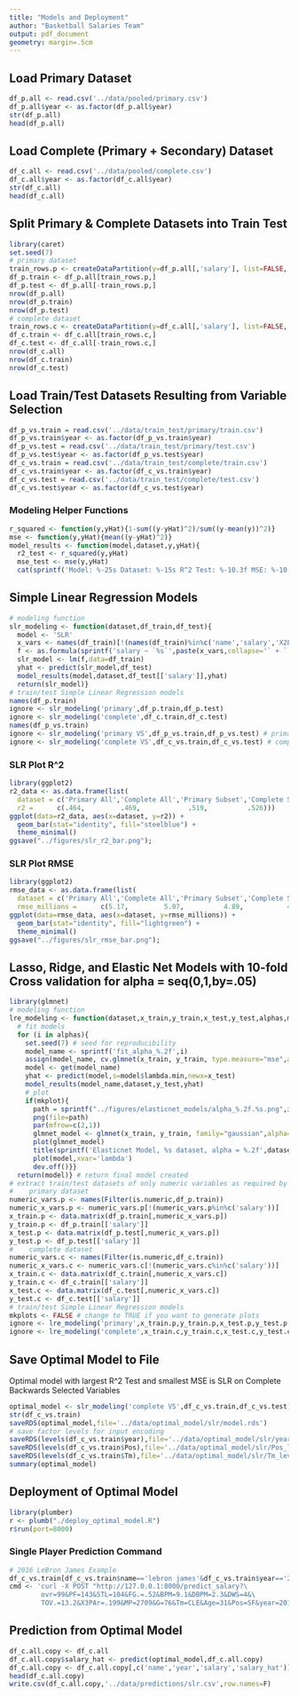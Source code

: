 ```yaml
---
title: "Models and Deployment"
author: "Basketball Salaries Team"
output: pdf_document
geometry: margin=.5cm
---
```


## Load Primary Dataset
```r
df_p.all <- read.csv('../data/pooled/primary.csv')
df_p.all$year <- as.factor(df_p.all$year)
str(df_p.all)
head(df_p.all)
```

## Load Complete (Primary + Secondary) Dataset
```r
df_c.all <- read.csv('../data/pooled/complete.csv')
df_c.all$year <- as.factor(df_c.all$year)
str(df_c.all)
head(df_c.all)
```

## Split Primary & Complete Datasets into Train Test
```r
library(caret)
set.seed(7)
# primary dataset
train_rows.p <- createDataPartition(y=df_p.all[,'salary'], list=FALSE, p=.8)
df_p.train <- df_p.all[train_rows.p,]
df_p.test <- df_p.all[-train_rows.p,]
nrow(df_p.all)
nrow(df_p.train)
nrow(df_p.test)
# complete dataset
train_rows.c <- createDataPartition(y=df_c.all[,'salary'], list=FALSE, p=.8)
df_c.train <- df_c.all[train_rows.c,]
df_c.test <- df_c.all[-train_rows.c,]
nrow(df_c.all)
nrow(df_c.train)
nrow(df_c.test)
```

## Load Train/Test Datasets Resulting from Variable Selection
```r
df_p_vs.train = read.csv('../data/train_test/primary/train.csv')
df_p_vs.train$year <- as.factor(df_p_vs.train$year)
df_p_vs.test = read.csv('../data/train_test/primary/test.csv')
df_p_vs.test$year <- as.factor(df_p_vs.test$year)
df_c_vs.train = read.csv('../data/train_test/complete/train.csv')
df_c_vs.train$year <- as.factor(df_c_vs.train$year)
df_c_vs.test = read.csv('../data/train_test/complete/test.csv')
df_c_vs.test$year <- as.factor(df_c_vs.test$year)
```

### Modeling Helper Functions
```r
r_squared <- function(y,yHat){1-sum((y-yHat)^2)/sum((y-mean(y))^2)}
mse <- function(y,yHat){mean((y-yHat)^2)}
model_results <- function(model,dataset,y,yHat){
  r2_test <- r_squared(y,yHat)
  mse_test <- mse(y,yHat)
  cat(sprintf('Model: %-25s Dataset: %-15s R^2 Test: %-10.3f MSE: %-10.3e\n',model,dataset,r2_test,mse_test))}
```

## Simple Linear Regression Models
```r
# modeling function
slr_modeling <- function(dataset,df_train,df_test){
  model <- 'SLR'
  x_vars <- names(df_train)[!(names(df_train)%in%c('name','salary','X2P','X2PA','TRB','PTS'))]
  f <- as.formula(sprintf('salary ~ `%s`',paste(x_vars,collapse='` + `')))
  slr_model <- lm(f,data=df_train)
  yhat <- predict(slr_model,df_test)
  model_results(model,dataset,df_test[['salary']],yhat)
  return(slr_model)}
# train/test Simple Linear Regression models
names(df_p.train)
ignore <- slr_modeling('primary',df_p.train,df_p.test)
ignore <- slr_modeling('complete',df_c.train,df_c.test)
names(df_p_vs.train)
ignore <- slr_modeling('primary VS',df_p_vs.train,df_p_vs.test) # primary variable subset
ignore <- slr_modeling('complete VS',df_c_vs.train,df_c_vs.test) # complete variable subset
```

### SLR Plot R^2
```r
library(ggplot2)
r2_data <- as.data.frame(list(
  dataset = c('Primary All','Complete All','Primary Subset','Complete Subset'),
  r2 =      c(.464,         .469,            .519,          .526)))
ggplot(data=r2_data, aes(x=dataset, y=r2)) + 
  geom_bar(stat="identity", fill="steelblue") +
  theme_minimal()
ggsave("../figures/slr_r2_bar.png");
```

### SLR Plot RMSE
```r
library(ggplot2)
rmse_data <- as.data.frame(list(
  dataset = c('Primary All','Complete All','Primary Subset','Complete Subset'),
  rmse_millions =      c(5.17,         5.07,          4.89,           4.85)))
ggplot(data=rmse_data, aes(x=dataset, y=rmse_millions)) + 
  geom_bar(stat="identity", fill="lightgreen") +
  theme_minimal()
ggsave("../figures/slr_rmse_bar.png");
```

## Lasso, Ridge, and Elastic Net Models with 10-fold Cross validation for alpha = seq(0,1,by=.05)
```r
library(glmnet)
# modeling function
lre_modeling <- function(dataset,x_train,y_train,x_test,y_test,alphas,mkplot){
  # fit models
  for (i in alphas){
    set.seed(7) # seed for reproducibility
    model_name <- sprintf('fit_alpha_%.2f',i)
    assign(model_name, cv.glmnet(x_train, y_train, type.measure="mse",alpha=i,family="gaussian"))
    model <- get(model_name)
    yhat <- predict(model,s=model$lambda.min,newx=x_test)
    model_results(model_name,dataset,y_test,yhat)
    # plot
    if(mkplot){
      path = sprintf("../figures/elasticnet_models/alpha_%.2f.%s.png",i,dataset)
      png(file=path)
      par(mfrow=c(2,1))
      glmnet_model <- glmnet(x_train, y_train, family="gaussian",alpha=i)
      plot(glmnet_model)
      title(sprintf('Elasticnet Model, %s dataset, alpha = %.2f',dataset,i),line=3)
      plot(model,xvar='lambda')      
      dev.off()}}
  return(model)} # return final model created
# extract train/test datasets of only numeric variables as required by glmnet models
#    primary dataset
numeric_vars.p <- names(Filter(is.numeric,df_p.train))
numeric_x_vars.p <- numeric_vars.p[!(numeric_vars.p%in%c('salary'))]
x_train.p <- data.matrix(df_p.train[,numeric_x_vars.p])
y_train.p <- df_p.train[['salary']]
x_test.p <- data.matrix(df_p.test[,numeric_x_vars.p])
y_test.p <- df_p.test[['salary']]
#    complete dataset
numeric_vars.c <- names(Filter(is.numeric,df_c.train))
numeric_x_vars.c <- numeric_vars.c[!(numeric_vars.c%in%c('salary'))]
x_train.c <- data.matrix(df_c.train[,numeric_x_vars.c])
y_train.c <- df_c.train[['salary']]
x_test.c <- data.matrix(df_c.test[,numeric_x_vars.c])
y_test.c <- df_c.test[['salary']]
# train/test Simple Linear Regression models
mkplots <- FALSE # change to TRUE if you want to generate plots
ignore <- lre_modeling('primary',x_train.p,y_train.p,x_test.p,y_test.p,seq(0,1,by=.05),mkplots)
ignore <- lre_modeling('complete',x_train.c,y_train.c,x_test.c,y_test.c,seq(0,1,by=.05),mkplots)
```

## Save Optimal Model to File
Optimal model with largest R^2 Test and smallest MSE is SLR on Complete Backwards Selected Variables
```r
optimal_model <- slr_modeling('complete VS',df_c_vs.train,df_c_vs.test) # complete variable subset
str(df_c_vs.train)
saveRDS(optimal_model,file='../data/optimal_model/slr/model.rds')
# save factor levels for input encoding 
saveRDS(levels(df_c_vs.train$year),file='../data/optimal_model/slr/year_levels.rds')
saveRDS(levels(df_c_vs.train$Pos),file='../data/optimal_model/slr/Pos_levels.rds')
saveRDS(levels(df_c_vs.train$Tm),file='../data/optimal_model/slr/Tm_levels.rds')
summary(optimal_model)
```

## Deployment of Optimal Model
```r
library(plumber)
r <- plumb("./deploy_optimal_model.R")
r$run(port=8000)
```

### Single Player Prediction Command
```r
# 2016 LeBron James Example
df_c_vs.train[df_c_vs.train$name=='lebron james'&df_c_vs.train$year=='2016',]
cmd <- 'curl -X POST "http://127.0.0.1:8000/predict_salary?\
        ovr=99&PF=143&STL=104&FG.=.52&BPM=9.1&DBPM=2.3&DWS=4&\
        TOV.=13.2&X3PAr=.199&MP=2709&G=76&Tm=CLE&Age=31&Pos=SF&year=2016"'
```

## Prediction from Optimal Model
```r
df_c.all.copy <- df_c.all
df_c.all.copy$salary_hat <- predict(optimal_model,df_c.all.copy)
df_c.all.copy <- df_c.all.copy[,c('name','year','salary','salary_hat')]
head(df_c.all.copy)
write.csv(df_c.all.copy,'../data/predictions/slr.csv',row.names=F)
```

